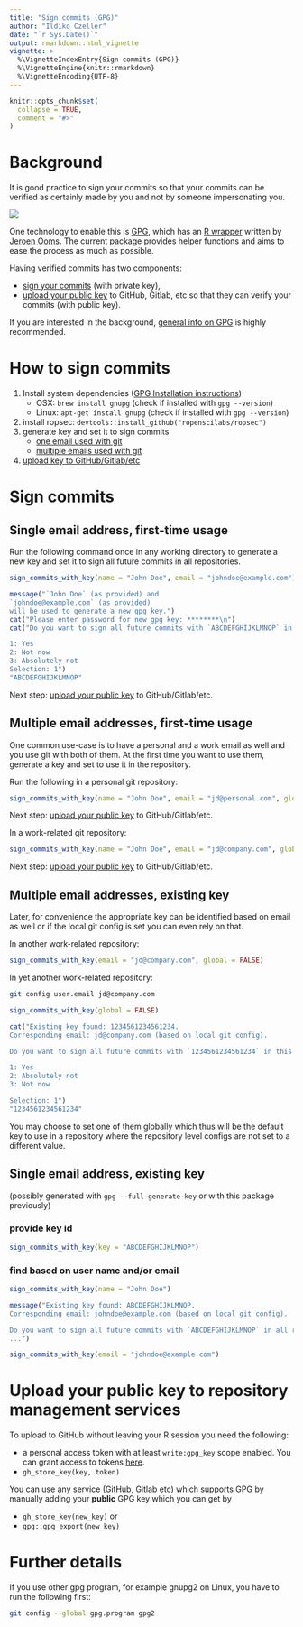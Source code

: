 ```yaml
---
title: "Sign commits (GPG)"
author: "Ildiko Czeller"
date: "`r Sys.Date()`"
output: rmarkdown::html_vignette
vignette: >
  %\VignetteIndexEntry{Sign commits (GPG)}
  %\VignetteEngine{knitr::rmarkdown}
  %\VignetteEncoding{UTF-8}
---
```


```r
knitr::opts_chunk$set(
  collapse = TRUE,
  comment = "#>"
)
```


# Background

It is good practice to sign your commits so that your commits can be verified as certainly made by you and not by someone impersonating you.

<img src="../man/figures/signed_commit.png" align="center"/>

One technology to enable this is [GPG](https://gnupg.org/), which has an [R wrapper](https://github.com/jeroen/gpg) written by [Jeroen Ooms](https://github.com/jeroen). The current package provides helper functions and aims to ease the process as much as possible.

Having verified commits has two components:

- [sign your commits](#sign_commits) (with private key),
- [upload your public key](#upload_key) to GitHub, Gitlab, etc so that they can verify your commits (with public key).

If you are interested in the background, 
[general info on GPG](https://cran.r-project.org/web/packages/gpg/vignettes/intro.html) is highly recommended.

# How to sign commits

1. Install system dependencies ([GPG Installation instructions](https://github.com/jeroen/gpg#installation))
    - OSX: `brew install gnupg` (check if installed with `gpg --version`)
    - Linux: `apt-get install gnupg` (check if installed with `gpg --version`)
2. install ropsec: `devtools::install_github("ropenscilabs/ropsec")`
3. generate key and set it to sign commits
    - [one email used with git](#single)
    - [multiple emails used with git](#multiple)
4. [upload key to GitHub/Gitlab/etc](#upload_key)


# Sign commits {#sign_commits}

## Single email address, first-time usage {#single}

Run the following command once in any working directory to generate a new key and set it to sign all future commits in all repositories.

```r
sign_commits_with_key(name = "John Doe", email = "johndoe@example.com")
```

```r
message("`John Doe` (as provided) and
`johndoe@example.com` (as provided)
will be used to generate a new gpg key.")
cat("Please enter password for new gpg key: ********\n")
cat("Do you want to sign all future commits with `ABCDEFGHIJKLMNOP` in all repositories?

1: Yes
2: Not now
3: Absolutely not
Selection: 1")
"ABCDEFGHIJKLMNOP"
```

Next step: [upload your public key](#upload_key) to GitHub/Gitlab/etc.

## Multiple email addresses, first-time usage {#multiple}

One common use-case is to have a personal and a work email as well and you use git with both of them. At the first time you want to use them, generate a key and set to use it in the repository.

Run the following in a personal git repository:

```r
sign_commits_with_key(name = "John Doe", email = "jd@personal.com", global = FALSE)
```

Next step: [upload your public key](#upload_key) to GitHub/Gitlab/etc.

In a work-related git repository:

```r
sign_commits_with_key(name = "John Doe", email = "jd@company.com", global = FALSE)
```

Next step: [upload your public key](#upload_key) to GitHub/Gitlab/etc.

## Multiple email addresses, existing key

Later, for convenience the appropriate key can be identified based on email as well or if the local git config is set you can even rely on that.

In another work-related repository:

```r
sign_commits_with_key(email = "jd@company.com", global = FALSE)
```

In yet another work-related repository:

```bash
git config user.email jd@company.com
```

```r
sign_commits_with_key(global = FALSE)
```

```r
cat("Existing key found: 1234561234561234.
Corresponding email: jd@company.com (based on local git config).

Do you want to sign all future commits with `1234561234561234` in this repository?

1: Yes
2: Absolutely not
3: Not now

Selection: 1")
"1234561234561234"
```

You may choose to set one of them globally which thus will be the default key to use in a repository where the repository level configs are not set to a different value.

## Single email address, existing key

(possibly generated with `gpg --full-generate-key` or with this package previously)

### provide key id

```r
sign_commits_with_key(key = "ABCDEFGHIJKLMNOP")
```

### find based on user name and/or email

```r
sign_commits_with_key(name = "John Doe")
```

```r
message("Existing key found: ABCDEFGHIJKLMNOP.
Corresponding email: johndoe@example.com (based on local git config).

Do you want to sign all future commits with `ABCDEFGHIJKLMNOP` in all repositories?
...")
```

```r
sign_commits_with_key(email = "johndoe@example.com")
```

# Upload your public key to repository management services {#upload_key}

To upload to GitHub without leaving your R session you need the following:

- a personal access token with at least `write:gpg_key` scope enabled. You can grant access to tokens [here](https://github.com/settings/tokens).
- `gh_store_key(key, token)`

You can use any service (GitHub, Gitlab etc) which supports GPG by manually adding your **public** GPG key which you can get by

- `gh_store_key(new_key)` or
- `gpg::gpg_export(new_key)`

# Further details

If you use other gpg program, for example gnupg2 on Linux, you have to run the following first:

```bash
git config --global gpg.program gpg2
```
